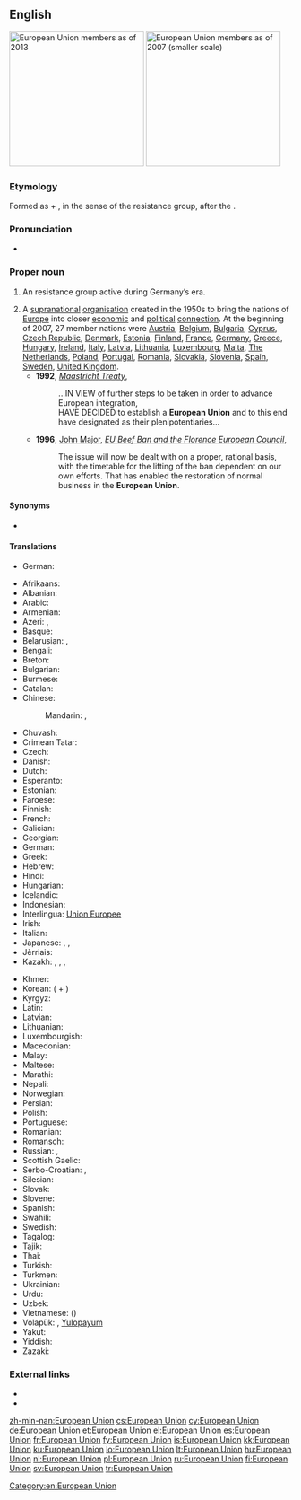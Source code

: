 ==English==
[[Image:Location European Union.svg|thumb|right|240px|European Union members as of 2013]]
[[Image:EUenl-EU27.png|thumb|right|240px|European Union members as of 2007 (smaller scale)]]

===Etymology===
Formed as {{term|European}} + {{term|union|Union}}, in the sense of the resistance group, after the {{etyl|de|en}} {{term|Europäische Union|lang=de}}.

===Pronunciation===
* {{IPA|/ˌjʊəɹəˈpiːən ˈjuːnjən/}}

===Proper noun===
{{en-proper noun|head=[[European]] [[union|Union]]}}

# {{context|historical|lang=en}} An {{l|en|antifascist}} resistance group active during Germany’s {{l|en|Nazi}} era.
# A [[supranational]] [[organisation]] created in the 1950s to bring the nations of [[Europe]] into closer [[economic]] and [[political]] [[connection]]. At the beginning of 2007, 27 member nations were [[Austria]], [[Belgium]], [[Bulgaria]], [[Cyprus]], [[Czech Republic]], [[Denmark]], [[Estonia]], [[Finland]], [[France]], [[Germany]], [[Greece]], [[Hungary]], [[Ireland]], [[Italy]], [[Latvia]], [[Lithuania]], [[Luxembourg]], [[Malta]], [[The Netherlands]], [[Poland]], [[Portugal]], [[Romania]], [[Slovakia]], [[Slovenia]], [[Spain]], [[Sweden]], [[United Kingdom]].
#* '''1992''', ''[[w:Maastricht Treaty|Maastricht Treaty]]'',
#*: ...IN VIEW of further steps to be taken in order to advance European integration,<br/>HAVE DECIDED to establish a '''European Union''' and to this end have designated as their plenipotentiaries...
#* '''1996''', [[w:John Major|John Major]], ''[[s:EU Beef Ban and the Florence European Council|EU Beef Ban and the Florence European Council]]'',
#*: The issue will now be dealt with on a proper, rational basis, with the timetable for the lifting of the ban dependent on our own efforts. That has enabled the restoration of normal business in the '''European Union'''.

====Synonyms====
* {{sense|European supranational organisation}} {{l|en|EU}} {{qualifier|initialism}}

====Translations====
{{trans-top|Nazi-era antifascist resistance group}}
* German: {{t+|de|Europäische Union}}
{{trans-mid}}
{{trans-bottom}}

{{trans-top|European supranational organisation}}
* Afrikaans: {{t-|af|Europese Unie}}
* Albanian: {{t+|sq|Bashkimi Evropian}}
* Arabic: {{t-|ar|الإتحاد الأوروبي|m|tr=al-ʾittiḥād al-ʾūrūbiyy}}
* Armenian: {{t-|hy|Եվրամիություն|tr=Evramiut’yun}}
* Azeri: {{t+|az|Avropa İttifaqı}}, {{t-|az|Авропа Иттифагы|sc=Cyrl}}
* Basque: {{t+|eu|Europar Batasuna}}
* Belarusian: {{t-|be|Еўрапейскі Саюз|m|tr=Jeŭrapéjski Sajúz}}, {{t-|be|Эўрапейскі Зьвяз|sc=Cyrl}}
* Bengali: {{t-|bn|ইউরোপীয় ইউনিয়ন|tr=i'uropiyô i'uniyôn|sc=Beng}}
* Breton: {{t|br|Unaniezh Europa|?}}
* Bulgarian: {{t-|bg|Европейски съюз|m|tr=Evropéjski sǎjúz}}
* Burmese: {{t-|my|ဥရောပ သမဂ္ဂ|tr=u.raw:pa. tha.metga.|sc=Mymr}}
* Catalan: {{t|ca|Unió Europea|f}}
* Chinese:
*: Mandarin: {{t-|cmn|歐洲聯盟|sc=Hani}}, {{t-|cmn|欧洲联盟|tr=Ōuzhōu Liánméng|sc=Hani}}
* Chuvash: {{tø|cv|Европа Пĕрлешĕвĕ|tr=Evropa Perleševe|sc=Cyrl}}
* Crimean Tatar: {{tø|crh|Avropa Birligi}}
* Czech: {{t+|cs|Evropská unie|f}}
* Danish: {{t-|da|Europæiske Union}}
* Dutch: {{t+|nl|Europese Unie|f}}
* Esperanto: {{t-|eo|Eŭropa Unio}}
* Estonian: {{t+|et|Euroopa Liit}}
* Faroese: {{t-|fo|Evropasamveldið|n}}
* Finnish: {{t+|fi|Euroopan unioni}}
* French: {{t+|fr|Union européenne|f}}
* Galician: {{t-|gl|Unión Europea|f}}
* Georgian: {{t-|ka|ევროპის კავშირი|tr=evropis kavširi|sc=Geor}}
* German: {{t+|de|Europäische Union|f}}
* Greek: {{t+|el|Ευρωπαϊκή Ένωση|f|tr=Evropaïkí Énosi}}
* Hebrew: {{t-|he|האיחוד האירופי|m|tr=ha-ikhud ha-eropi}}
* Hindi: {{t-|hi|यूरोपीय संघ|tr=yūropīy saṅgh}}
* Hungarian: {{t+|hu|Európai Unió}}
* Icelandic: {{t+|is|Evrópusambandið|n}}
* Indonesian: {{t-|id|Uni Eropa}}
* Interlingua: [[Union Europee]]
* Irish: {{t-|ga|Aontas Eorpach}}
* Italian: {{t+|it|Unione Europea}}
* Japanese: {{t-|ja|欧州連合|tr=おうしゅうれんごう, Ōshū-Rengō}}, {{t-|ja|ヨーロッパ連合|tr=Yōroppa-Rengō}}, {{t-|ja|ＥＵ|sc=Jpan}}
* Jèrriais: {{tø|roa-jer|Unnion Ûropéenne|f}}
* Kazakh: {{t|kk|Еуропалық одақ|tr=Ewropalıq odaq|sc=Cyrl}}, {{t|kk|Еуроодақ|tr=Ewroodaq|sc=Cyrl}}, {{t|kk|ЕО|tr=e-o|sc=Cyrl}}, {{t|kk|Еуропа Одағы|tr=Ewropa Odağı|sc=Cyrl}}
{{trans-mid}}
* Khmer: {{t-|km|សហភាពអឺរ៉ុប|sc=Khmr|tr=sa’ha pʰiep ’əɨrop}}
* Korean: {{t-|ko|유럽 연합|tr=Yureop yeonhap|sc=Hang}} ({{t+|ko|유럽|sc=Hang}} + {{t+|ko|聯合|alt=-聯合|sc=Hani}})
* Kyrgyz: {{t-|ky|Эвропалык Союз|tr=Evropalıq Soyuz|sc=Cyrl}}
* Latin: {{t-|la|Unio Europaea}}
* Latvian: {{t-|lv|Eiropas Savienība|f}}
* Lithuanian: {{t+|lt|Europos Sąjunga}}
* Luxembourgish: {{t+|lb|Europäesch Unioun|f}}
* Macedonian: {{t-|mk|Европска Унија|f|tr=Évropska Únija}}
* Malay: {{t-|ms|Kesatuan Eropah}}
* Maltese: {{t-|mt|Unjoni Ewropea}}
* Marathi: {{t-|mr|यूरोपीय संघ|m|tr=yūropīya saṃgha|sc=Deva}}
* Nepali: {{t-|ne|युरोपेली संघ|sc=Deva}}
* Norwegian: {{t-|no|Europeiske Union}}
* Persian: {{t-|fa|اتحادیه اروپا|tr=Ettehâdi-ye Orupâ}}
* Polish: {{t+|pl|Unia Europejska|f}}
* Portuguese: {{t-|pt|União Europeia|f}}
* Romanian: {{t-|ro|Uniunea Europeană|f}}
* Romansch: {{t-|rm|Uniun europeica|f}}
* Russian: {{t+|ru|Европейский союз|m|tr=Jevropéjskij sojúz}}, {{t+|ru|Евросоюз|m|tr=Jevrosojúz}}
* Scottish Gaelic: {{t-|gd|Aonadh na h-Eòrpa|m}}
* Serbo-Croatian: {{t-|sh|Европска унија|f|sc=Cyrl}}, {{t-|sh|Evropska unija|f}}
* Silesian: {{tø|szl|Ojropejsko Uńijo}}
* Slovak: {{t-|sk|Európska únia|f}}
* Slovene: {{t-|sl|Evropska unija|f}}
* Spanish: {{t+|es|Unión Europea|f}}
* Swahili: {{t-|sw|Umoja wa Ulaya}}
* Swedish: {{t+|sv|Europeiska unionen}}
* Tagalog: {{t-|tl|European Union}}
* Tajik: {{t-|tg|Иттиҳоди Аврупо|tr=Ittihodi Avrupo|sc=Cyrl}}
* Thai: {{t-|th|สหภาพยุโรป|tr=sà-hà-pâap yú-rôhp}}
* Turkish: {{t+|tr|Avrupa Birliği}}
* Turkmen: {{t-|tk|Ýewropa Birleşigi}}
* Ukrainian: {{t+|uk|Європейський Союз|m|tr=Jevropéjs'kyj sojúz}}
* Urdu: {{t-|ur|یورپی اتحاد|tr=yūropī ittihād}}
* Uzbek: {{t-|uz|Yevropa Ittifoqi|tr=İttixodi Avrupo}}
* Vietnamese: {{t-|vi|liên minh châu Âu}} ({{t-|vi|聯盟洲歐|sc=Hani}})
* Volapük: {{t-|vo|Balatam Yuropik}}, [[Yulopayum]]
* Yakut: {{tø|sah|Эуропа Холбоhуга|tr=Evropa Xolbohuga|sc=Cyrl}}
* Yiddish: {{t-|yi|אייראפעישער פארבאנד|sc=Hebr|tr=oyropeyser forband}}
* Zazaki: {{qualifier|Southern Zazaki}} {{tø|zza|Yewina Ewropa}}
{{trans-bottom}}

===External links===
* {{pedia|European Union (resistance group)}}
* {{pedia|European Union}}

[[Category:en:European Union]]

[[zh-min-nan:European Union]]
[[cs:European Union]]
[[cy:European Union]]
[[de:European Union]]
[[et:European Union]]
[[el:European Union]]
[[es:European Union]]
[[fr:European Union]]
[[fy:European Union]]
[[is:European Union]]
[[kk:European Union]]
[[ku:European Union]]
[[lo:European Union]]
[[lt:European Union]]
[[hu:European Union]]
[[nl:European Union]]
[[pl:European Union]]
[[ru:European Union]]
[[fi:European Union]]
[[sv:European Union]]
[[tr:European Union]]
